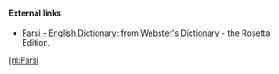 ==== External links====
*[http://www.websters-online-dictionary.org/definition/Farsi-english/ Farsi - English Dictionary]: from [http://www.websters-online-dictionary.org/ Webster's Dictionary] - the Rosetta Edition.


[[[nl:Farsi]]